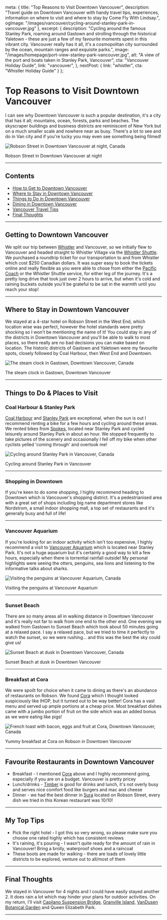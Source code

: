 
  meta: {
    title: "Top Reasons to Visit Downtown Vancouver",
    description: "Travel guide on Downtown Vancouver with handy travel tips, experiences, information on where to visit and where to stay by Come Fly With Lindsay.",
    ogImage: "/images/vancouver/cycling-around-stanley-park-in-vancouver.jpg"
  },
  excerpt: {
    description: "Cycling around the famous Stanley Park, roaming around Gastown and strolling through the historical Yaletown - these are just a few of my favourite moments spent in this vibrant city. Vancouver really has it all, it\'s a cosmopolitan city surrounded by the ocean, mountain ranges and exquisite parks.",
    image: "/images/homepage/port-view-stanley-park-vancouver.jpg",
    alt: "A view of the port and boats taken in Stanley Park, Vancouver",
    cta: "Vancouver Holiday Guide",
    link: "vancouver",
  },
  nextPost: {
    link: "whistler",
    cta: "Whistler Holiday Guide"
  }
};


# Top Reasons to Visit Downtown Vancouver

I can see why Downtown Vancouver is such a popular destination, it's a city that has it all; mountains, ocean, forests, parks and beaches. The skyscraper buildings and business districts are reminiscent of New York but on a much smaller scale and nowhere near as busy. There's a lot to see and do in Van city and if you're lucky you may even see something being filmed!

![Robson Street in Downtown Vancouver at night, Canada](/images/vancouver/downtown-vancouver-at-night.jpg) 
<figcaption>Robson Street in Downtown Vancouver at night</figcaption>

---

## Contents
* [How to Get to Downtown Vancouver](#getting-there)
* [Where to Stay in Downtown Vancouver](#accommodation)
* [Things to Do in Downtown Vancouver](#things-to-do)
* [Dining in Downtown Vancouver](#dining)
* [Vancouver Travel Tips](#tips)
* [Final Thoughts](#summary)

--- 

## Getting to Downtown Vancouver<a name="getting-there"></a>
We split our trip between [Whistler](whistler) and Vancouver, so we initially flew to Vancouver and headed straight to Whistler Village via the [Whistler Shuttle](https://www.whistler.com/getting-here/road/shuttle/). We purchased a roundtrip ticket for our transportation to and from Whistler which cost $250 Canadian dollars. It was super easy to book the tickets online and really flexible as you were able to chose from either the [Pacific Coach](https://www.pacificcoach.com/) or the Whistler Shuttle service, for either leg of the journey. It's a pretty long drive that took just over 2 hours to arrive, but when it's cold and raining buckets outside you'll be grateful to be sat in the warmth until you reach your stop!

--- 

## Where to Stay in Downtown Vancouver<a name="accommodation"></a>
We stayed at a 4-star hotel on Robson Street in the West End, which location wise was perfect, however the hotel standards were pretty shocking so I won't be mentioning the name of it! You could stay in any of the districts in Downtown Vancouver and you'll be able to walk to most places, so there really are no bad decisions you can make based on location. The historic districts of Gastown and Yaletown were my favourite spots, closely followed by Coal Harbour, then West End and Downtown.

![The steam clock in Gastown, Downtown Vancouver, Canada](/images/vancouver/steam-clock-gastown-vancouver.jpg) 
<figcaption>The steam clock in Gastown, Downtown Vancouver</figcaption>

---

## Things to Do &amp; Places to Visit<a name="things-to-do"></a>				
### Coal Harbour &amp; Stanley Park										
[Coal Harbour](https://vancouver.ca/parks-recreation-culture/coal-harbour-seawall.aspx) and [Stanley Park](https://vancouver.ca/parks-recreation-culture/stanley-park.aspx) are exceptional, when the sun is out I recommend renting a bike for a few hours and cycling around these areas. We rented bikes from [Spokes](https://spokesbicyclerentals.com/), located near Stanley Park and cycled leisurely around Stanley Park in about an hour. We stopped frequently to take pictures of the scenery and occasionally I fell off my bike when other cyclists yelled 'coming through' and overtook me!

![Cycling around Stanley Park in Vancouver, Canada](/images/vancouver/cycling-around-stanley-park-in-vancouver.jpg) 
<figcaption>Cycling around Stanley Park in Vancouver</figcaption>

---

### Shopping in Downtown
If you're keen to do some shopping, I highly recommend heading to Downtown which is Vancouver's shopping district. It's a pedestrianised area with a great set of shops including big name department stores like Nordstrom, a small indoor shopping mall, a top set of restaurants and it's generally busy and full of life!

---

### Vancouver Aquarium														
If you're looking for an indoor activity which isn't too expensive, I highly recommend a visit to [Vancouver Aquarium](https://www.vanaqua.org) which is located near Stanley Park. It's not a huge aquarium but it's certainly a good way to kill a few hours, especially when there is torrential rainfall outside! My personal highlights were seeing the otters, penguins, sea lions and listening to the informative talks about sharks.

![Visiting the penguins at Vancouver Aquarium, Canada](/images/vancouver/penguins-at-vancouver-aquarium-canada.jpg) 
<figcaption>Visiting the penguins at Vancouver Aquarium</figcaption>

---

### Sunset Beach											
There are so many areas all in walking distance in Downtown Vancouver and it's really not far to walk from one end to the other end. One evening we walked from Gastown to Sunset Beach which took about 50 minutes going at a relaxed pace. I say a relaxed pace, but we tried to time it perfectly to watch the sunset, so we were rushing... and this was the best the sky could give us!

![Sunset Beach at dusk in Downtown Vancouver, Canada](/images/vancouver/sunset-beach-vancouver-canada.jpg) 
<figcaption>Sunset Beach at dusk in Downtown Vancouver</figcaption>	

---

### Breakfast at Cora
We were spoilt for choice when it came to dining as there's an abundance of restaurants on Robson. We found [Cora](https://www.chezcora.com/en) which I thought looked suspiciously like IHOP, but it turned out to be way better! Cora has a vast menu and served up ample portions at a cheap price. Most breakfast dishes came with a jumbo portion of fruit on the side which was an added bonus as we were eating like pigs!

![French toast with bacon, eggs and fruit at Cora, Downtown Vancouver, Canada](/images/vancouver/french-toast-with-fruit-cora-vancouver.jpg)
<figcaption>Yummy breakfast at Cora on Robson in Downtown Vancouver</figcaption>	

---

## Favourite Restaurants in Downtown Vancouver<a name="dining"></a>
* Breakfast - I mentioned [Cora](https://www.chezcora.com/en) above and I highly recommend going, especially if you are on a budget. Vancouver is pretty pricey
* Lunch/drinks - [Timber](https://timbervancouver.com/) is good for drinks and lunch, it's not overly busy and serves nice comfort food like burgers and mac and cheese
* Dinner - we had the best dinner in [Sura](http://www.surakoreancuisine.com/#robson) located on Robson Street, every dish we tried in this Korean restaurant was 10/10!


---

## My Top Tips<a name="tips"></a>
* Pick the right hotel - I got this so very wrong, so please make sure you choose one rated highly which has consistent reviews
* It's raining, it's pouring - I wasn't quite ready for the amount of rain in Vancouver! Bring a brolly, waterproof shoes and a raincoat
* These boots are made for walking - there are loads of lovely little districts to be explored, venture out to all/most of them

---

## Final Thoughts<a name="summary"></a>
We stayed in Vancouver for 4 nights and I could have easily stayed another 2. It does rain a lot which may hinder your plans for outdoor activities. On my return, I'll visit [Capilano Suspension Bridge](https://www.capbridge.com/), [Granville Island](https://granvilleisland.com/), [VanDusen Botanical Garden](http://vandusengarden.org/) and Queen Elizabeth Park.

---